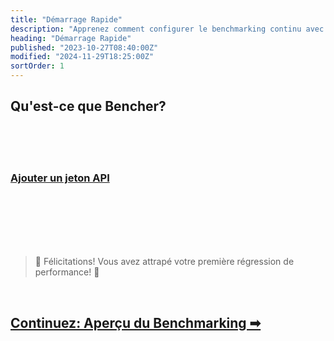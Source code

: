 ```yaml
---
title: "Démarrage Rapide"
description: "Apprenez comment configurer le benchmarking continu avec Bencher Cloud"
heading: "Démarrage Rapide"
published: "2023-10-27T08:40:00Z"
modified: "2024-11-29T18:25:00Z"
sortOrder: 1
---
```



## Qu'est-ce que Bencher?

<BencherIntro />

<br />

<QSInstallCli />

<br />

<QSBencherCloud />

<br />

<QSApiToken>
    <h3><a id="add-api-token" href="/console/users/tokens/add?back=L2ZyL2RvY3MvdHV0b3JpYWwvcXVpY2stc3RhcnQvI2FkZC1hcGktdG9rZW4=">Ajouter un jeton API</a></h3>
</QSApiToken>

<br />

<QSCreateProject />

<br />

<QSRunReport />

<br />

<QSGenerateAlert />

<br />
<br />

> 🐰 Félicitations! Vous avez attrapé votre première régression de performance! 🎉

<br />

<h2><a href="/fr/docs/explanation/benchmarking/">Continuez: Aperçu du Benchmarking ➡</a></h2>
